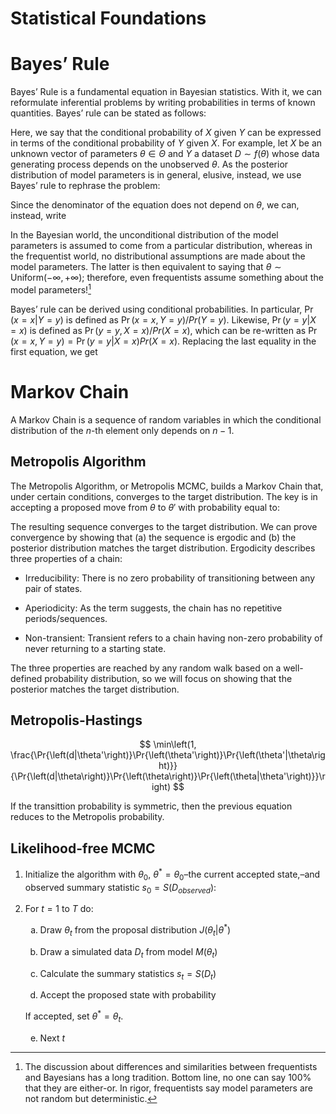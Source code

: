 # Statistical Foundations {-}

# Bayes' Rule

Bayes' Rule is a fundamental equation in Bayesian statistics. With it, we can reformulate inferential problems by writing probabilities in terms of known quantities. Bayes' rule can be stated as follows:

\begin{equation}
\Pr{\left(X=x|Y=y\right)} = \frac{\Pr{\left(Y=y|X=y\right)}\Pr{\left(X=x\right)}}{\Pr{\left(Y=y\right)}}
\end{equation}

Here, we say that the conditional probability of $X$ given $Y$ can be expressed in terms of the conditional probability of $Y$ given $X$. For example, let $X$ be an unknown vector of parameters $\theta\in\Theta$ and $Y$ a dataset $D \sim f(\theta)$ whose data generating process depends on the unobserved $\theta$. As the posterior distribution of model parameters is in general, elusive, instead, we use Bayes' rule to rephrase the problem:

\begin{equation*}
\Pr{\left(\theta|D\right)} = \frac{\Pr{\left(\theta|D\right)}\Pr{\left(\theta\right)}}{\Pr{\left(D\right)}}
\end{equation*}

Since the denominator of the equation does not depend on $\theta$, we can, instead, write

\begin{equation*}
\Pr{\left(\theta|D\right)} \propto \Pr{\left(\theta|D\right)}\Pr{\left(\theta\right)}
\end{equation*}

In the Bayesian world, the unconditional distribution of the model parameters is assumed to come from a particular distribution, whereas in the frequentist world, no distributional assumptions are made about the model parameters. The latter is then equivalent to saying that $\theta\sim \mbox{Uniform}(-\infty, +\infty)$; therefore, even frequentists assume something about the model parameters![^frequentists]

[^frequentists]: The discussion about differences and similarities between frequentists and Bayesians has a long tradition. Bottom line, no one can say 100% that they are either-or. In rigor, frequentists say model parameters are not random but deterministic.

Bayes' rule can be derived using conditional probabilities. In particular, $\Pr{\left(x=x|Y=y\right)}$ is defined as $\Pr{\left(x=x, Y=y\right)}/Pr{\left(Y=y\right)}$. Likewise, $\Pr{\left(y=y|X=x\right)}$ is defined as $\Pr{\left(y=y, X=x\right)}/Pr{\left(X=x\right)}$, which can be re-written as $\Pr{\left(x=x, Y=y\right)} = \Pr{\left(y=y|X=x\right)}Pr{\left(X=x\right)}$. Replacing the last equality in the first equation, we get

\begin{align*}
\Pr{\left(x=x|Y=y\right)} & = \frac{\Pr{\left(x=x, Y=y\right)}}{Pr{\left(Y=y\right)}} \\
& \frac{\Pr{\left(y=y|X=x\right)}Pr{\left(X=x\right)}}{Pr{\left(Y=y\right)}}
\end{align*}

# Markov Chain 

A Markov Chain is a sequence of random variables in which the conditional distribution of the $n$-th element only depends on $n-1$.

## Metropolis Algorithm

The Metropolis Algorithm, or Metropolis MCMC, builds a Markov Chain that, under certain conditions, converges to the target distribution. The key is in accepting a proposed move from $\theta$ to $\theta'$ with 
probability equal to:

\begin{equation}
r = \min\left(1, \frac{\Pr{\left(\theta'|D\right)}}{\Pr{\left(\theta|D\right)}}\right)
\end{equation}

The resulting sequence converges to the target distribution. We can prove
convergence by showing that (a) the sequence is ergodic and (b) the posterior
distribution matches the target distribution. Ergodicity describes three
properties of a chain:

- Irreducibility: There is no zero probability of transitioning between any pair of states.

- Aperiodicity: As the term suggests, the chain has no repetitive periods/sequences.

- Non-transient: Transient refers to a chain having non-zero probability of
never returning to a starting state.

The three properties are reached by any random walk based on a well-defined
probability distribution, so we will focus on showing that the posterior matches
the target distribution.

<!--
 The following proof was adapted from "Bayesian Data
Analysis:" 
    \begin{align*}

\end{align*} -->

## Metropolis-Hastings

$$
\min\left(1, \frac{\Pr{\left(d|\theta'\right)}\Pr{\left(\theta'\right)}\Pr{\left(\theta'|\theta\right)}}{\Pr{\left(d|\theta\right)}\Pr{\left(\theta\right)}\Pr{\left(\theta|\theta'\right)}}\right)
$$

If the transittion probability is symmetric, then the previous equation reduces
to the Metropolis probability.

## Likelihood-free MCMC

1. Initialize the algorithm with $\theta_0$, $\theta^* =\theta_0$--the current accepted
state,--and observed summary statistic $s_0 = S(D_{observed})$:

2. For $t = 1$ to $T$ do:

    a. Draw $\theta_t$ from the proposal distribution $J(\theta_t|\theta^*)$

    b. Draw a simulated data $D_t$ from model $M(\theta_t)$

    c. Calculate the summary statistics $s_t = S(D_t)$

    d. Accept the proposed state with probability
    <!-- $$
    r = \min\left(1, \frac{\Pr{\left(s_0|s_t,\theta_t\right)}\Pr{\left(\theta_t\right)}\Pr{\left(\theta^*\to\theta_t\right)}}{\Pr{\left(s_0|s_{t-1\right)},\theta_{t-1}}\Pr{\left(\theta_{t-1\right)}}\Pr{\left(\theta_{t\right)}\to\theta^*}}\right)
    $$ -->

    If accepted, set $\theta^* = \theta_t$.

    e. Next $t$